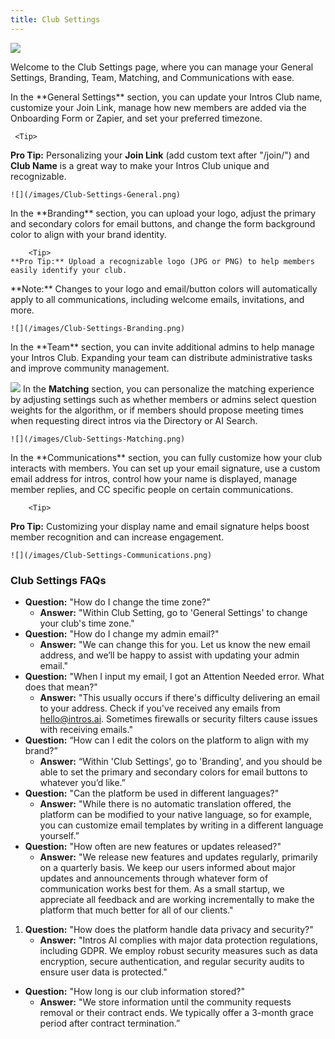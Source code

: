 ```yaml
---
title: Club Settings
---
```

![](/images/Club-Settings.png)

Welcome to the Club Settings page, where you can manage your General Settings, Branding, Team, Matching, and Communications with ease.

<Tabs>
  <Tab title="General Settings">
   In the **General Settings** section, you can update your Intros Club name, customize your Join Link, manage how new members are added via the Onboarding Form or Zapier, and set your preferred timezone.

     <Tip>
   **Pro Tip:** Personalizing your **Join Link** (add custom text after "/join/") and **Club Name** is a great way to make your Intros Club unique and recognizable.
</Tip>

    ![](/images/Club-Settings-General.png)
  
  </Tab>
  <Tab title="Branding">
     In the **Branding** section, you can upload your logo, adjust the primary and secondary colors for email buttons, and change the form background color to align with your brand identity.

        <Tip>
    **Pro Tip:** Upload a recognizable logo (JPG or PNG) to help members easily identify your club.
</Tip>

<Note>
**Note:** Changes to your logo and email/button colors will automatically apply to all communications, including welcome emails, invitations, and more.
</Note>

    ![](/images/Club-Settings-Branding.png)

  </Tab>
  <Tab title="Team">
 In the **Team** section, you can invite additional admins to help manage your Intros Club. Expanding your team can distribute administrative tasks and improve community management.

![](/images/Club-Settings-Team.png)
  </Tab>
  <Tab title="Matching">
    In the **Matching** section, you can personalize the matching experience by adjusting settings such as whether members or admins select question weights for the algorithm, or if members should propose meeting times when requesting direct intros via the Directory or AI Search.

    ![](/images/Club-Settings-Matching.png)
  </Tab>
  <Tab title="Communications">
     In the **Communications** section, you can fully customize how your club interacts with members. You can set up your email signature, use a custom email address for intros, control how your name is displayed, manage member replies, and CC specific people on certain communications.
    
        <Tip>
  **Pro Tip:** Customizing your display name and email signature helps boost member recognition and can increase engagement.
</Tip>

    ![](/images/Club-Settings-Communications.png)
  </Tab>
</Tabs>

### **Club Settings FAQs**
- **Question:** "How do I change the time zone?"
    - **Answer:** "Within Club Setting, go to 'General Settings' to change your club's time zone."
- **Question:** "How do I change my admin email?"
    - **Answer:** "We can change this for you. Let us know the new email address, and we’ll be happy to assist with updating your admin email."
- **Question:** "When I input my email, I got an Attention Needed error. What does that mean?"
    - **Answer:** "This usually occurs if there's difficulty delivering an email to your address. Check if you've received any emails from hello@intros.ai. Sometimes firewalls or security filters cause issues with receiving emails."
- **Question:** “How can I edit the colors on the platform to align with my brand?”
    - **Answer:** “Within 'Club Settings', go to 'Branding', and you should be able to set the primary and secondary colors for email buttons to whatever you’d like.”
- **Question:** "Can the platform be used in different languages?"
    - **Answer:** "While there is no automatic translation offered, the platform can be modified to your native language, so for example, you can customize email templates by writing in a different language yourself.”
- **Question:** "How often are new features or updates released?"
    - **Answer:** "We release new features and updates regularly, primarily on a quarterly basis. We keep our users informed about major updates and announcements through whatever form of communication works best for them. As a small startup, we appreciate all feedback and are working incrementally to make the platform that much better for all of our clients."
1. **Question:** "How does the platform handle data privacy and security?"
    - **Answer:** "Intros AI complies with major data protection regulations, including GDPR. We employ robust security measures such as data encryption, secure authentication, and regular security audits to ensure user data is protected."
- **Question:** "How long is our club information stored?"
    - **Answer:** "We store information until the community requests removal or their contract ends. We typically offer a 3-month grace period after contract termination.”
